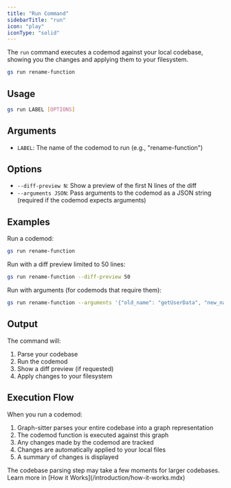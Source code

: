 ```yaml
---
title: "Run Command"
sidebarTitle: "run"
icon: "play"
iconType: "solid"
---
```


The `run` command executes a codemod against your local codebase, showing you the changes and applying them to your filesystem.

```bash
gs run rename-function
```

## Usage

```bash
gs run LABEL [OPTIONS]
```

## Arguments

- `LABEL`: The name of the codemod to run (e.g., "rename-function")

## Options

- `--diff-preview N`: Show a preview of the first N lines of the diff
- `--arguments JSON`: Pass arguments to the codemod as a JSON string (required if the codemod expects arguments)

## Examples

Run a codemod:
```bash
gs run rename-function
```

Run with a diff preview limited to 50 lines:
```bash
gs run rename-function --diff-preview 50
```

Run with arguments (for codemods that require them):
```bash
gs run rename-function --arguments '{"old_name": "getUserData", "new_name": "fetchUserProfile"}'
```

## Output

The command will:
1. Parse your codebase
2. Run the codemod
3. Show a diff preview (if requested)
4. Apply changes to your filesystem

## Execution Flow

When you run a codemod:
1. Graph-sitter parses your entire codebase into a graph representation
2. The codemod function is executed against this graph
3. Any changes made by the codemod are tracked
4. Changes are automatically applied to your local files
5. A summary of changes is displayed

<Note>
The codebase parsing step may take a few moments for larger codebases. Learn more in [How it Works](/introduction/how-it-works.mdx)
</Note>
